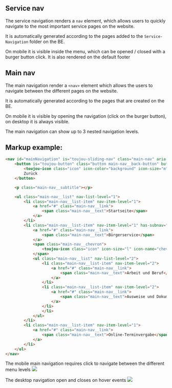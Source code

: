 
## Service nav
The service navigation renders a `nav` element, which allows users to quickly navigate to the most important service pages on the website.

It is automatically generated according to the pages added to the `Service-Navigation` folder on the BE.

On mobile it is visible inside the menu, which can be opened / closed with a burger button click. It is also rendered on the default footer




## Main nav
The main navigation render a `<nav>` element which allows the users to navigate between the different pages on the website.

It is automatically generated according to the pages that are created on the BE.

On mobile it is visible by opening the navigation (click on the burger button), on desktop it is always visible.

The main navigation can show up to 3 nested navigation levels.

## Markup example:
```html
<nav id="mainNavigation" is="toujou-sliding-nav" class="main-nav" aria-label="Main navigation" open-level="1">
    <button is="toujou-button" class="button main-nav__back-button" button-type="default" button-size="normal" button-variant="primary" button-icon-position="left">
        <toujou-icon class="icon" icon-color="background" icon-size="m" icon-name="arrow-left"></toujou-icon>
        Zurück
    </button>

    <p class="main-nav__subtitle"></p>

    <ul class="main-nav__list" nav-list-level="1">
        <li class="main-nav__list-item" nav-item-level="1">
            <a href="#" class="main-nav__link">
                <span class="main-nav__text">Startseite</span>
            </a>
        </li>
        <li class="main-nav__list-item" nav-item-level="1" has-subnav="">
            <a href="#" class="main-nav__link">
                <span class="main-nav__text">Bürgerservice</span>
            </a>
            <span class="main-nav__chevron">
                <toujou-icon class="icon" icon-size="l" icon-name="chevron-right" icon-color="background"></toujou-icon>
            </span>
            <ul class="main-nav__list" nav-list-level="2">
                <li class="main-nav__list-item" nav-item-level="2">
                    <a href="#" class="main-nav__link">
                        <span class="main-nav__text">Arbeit und Beruf</span>
                    </a>
                </li>
                <li class="main-nav__list-item" nav-item-level="2">
                    <a href="#" class="main-nav__link">
                        <span class="main-nav__text">Ausweise und Dokumente</span>
                    </a>
                </li>
                </li>
            </ul>
        </li>
        <li class="main-nav__list-item" nav-item-level="1">
            <a href="#" class="main-nav__link">
                <span class="main-nav__text">Online-Terminvergabe</span>
            </a>
        </li>
    </ul>
</nav>
```

The mobile main navigation requires click to navigate between the different menu levels
<img src={ServiceNavMobileImage}/>

The desktop navigation open and closes on hover events
<img src={ServiceNavDesktopImage}/>
